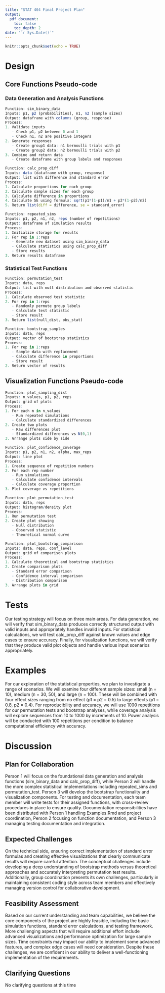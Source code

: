 ```yaml
---
title: "STAT 404 Final Project Plan"
output: 
  pdf_document:
    toc: false
    toc_depth: 2
date: "`r Sys.Date()`"
---
```


```r
knitr::opts_chunk$set(echo = TRUE)
```

# Design

## Core Functions Pseudo-code

### Data Generation and Analysis Functions

```r
Function: sim_binary_data
Inputs: p1, p2 (probabilities), n1, n2 (sample sizes)
Output: dataframe with columns (group, response)
Process:
1. Validate inputs
   - Check p1, p2 between 0 and 1
   - Check n1, n2 are positive integers
2. Generate responses
   - Create group1 data: n1 bernoulli trials with p1
   - Create group2 data: n2 bernoulli trials with p2
3. Combine and return data
   - Create dataframe with group labels and responses

Function: calc_prop_diff
Inputs: data (dataframe with group, response)
Output: list with difference and standard error
Process:
1. Calculate proportions for each group
2. Calculate sample sizes for each group
3. Calculate difference in proportions
4. Calculate SE using formula: sqrt(p1*(1-p1)/n1 + p2*(1-p2)/n2)
5. Return list(diff = difference, se = standard_error)

Function: repeated_sims
Inputs: p1, p2, n1, n2, reps (number of repetitions)
Output: dataframe of simulation results
Process:
1. Initialize storage for results
2. For rep in 1:reps
   - Generate new dataset using sim_binary_data
   - Calculate statistics using calc_prop_diff
   - Store results
3. Return results dataframe
```

### Statistical Test Functions

```r
Function: permutation_test
Inputs: data, reps
Output: list with null distribution and observed statistic
Process:
1. Calculate observed test statistic
2. For rep in 1:reps
   - Randomly permute group labels
   - Calculate test statistic
   - Store result
3. Return list(null_dist, obs_stat)

Function: bootstrap_samples
Inputs: data, reps
Output: vector of bootstrap statistics
Process:
1. For rep in 1:reps
   - Sample data with replacement
   - Calculate difference in proportions
   - Store result
2. Return vector of results
```

## Visualization Functions Pseudo-code

```r
Function: plot_sampling_dist
Inputs: n_values, p1, p2, reps
Output: grid of plots
Process:
1. For each n in n_values
   - Run repeated simulations
   - Calculate standardized differences
2. Create two plots
   - Raw differences plot
   - Standardized differences vs N(0,1)
3. Arrange plots side by side

Function: plot_confidence_coverage
Inputs: p1, p2, n1, n2, alpha, max_reps
Output: line plot
Process:
1. Create sequence of repetition numbers
2. For each rep number
   - Run simulations
   - Calculate confidence intervals
   - Calculate coverage proportion
3. Plot coverage vs repetitions

Function: plot_permutation_test
Inputs: data, reps
Output: histogram/density plot
Process:
1. Run permutation test
2. Create plot showing
   - Null distribution
   - Observed statistic
   - Theoretical normal curve

Function: plot_bootstrap_comparison
Inputs: data, reps, conf_level
Output: grid of comparison plots
Process:
1. Calculate theoretical and bootstrap statistics
2. Create comparison plots
   - Standard error comparison
   - Confidence interval comparison
   - Distribution comparison
3. Arrange plots in grid
```

# Tests

Our testing strategy will focus on three main areas. For data generation, we will verify that sim_binary_data produces correctly structured output with valid inputs and appropriately handles invalid inputs. For statistical calculations, we will test calc_prop_diff against known values and edge cases to ensure accuracy. Finally, for visualization functions, we will verify that they produce valid plot objects and handle various input scenarios appropriately.

# Examples

For our exploration of the statistical properties, we plan to investigate a range of scenarios. We will examine four different sample sizes: small (n = 10), medium (n = 30, 50), and large (n = 100). These will be combined with four effect sizes ranging from no effect (p1 = p2 = 0.5) to large effects (p1 = 0.8, p2 = 0.4). For reproducibility and accuracy, we will use 1000 repetitions for our permutation tests and bootstrap analyses, while coverage analysis will explore sequences from 10 to 1000 by increments of 10. Power analysis will be conducted with 100 repetitions per condition to balance computational efficiency with accuracy.

# Discussion

## Plan for Collaboration

Person 1 will focus on the foundational data generation and analysis functions (sim_binary_data and calc_prop_diff), while Person 2 will handle the more complex statistical implementations including repeated_sims and permutation_test. Person 3 will develop the bootstrap functionality and visualization components. For testing and documentation, each team member will write tests for their assigned functions, with cross-review procedures in place to ensure quality. Documentation responsibilities have been distributed with Person 1 handling Examples.Rmd and project coordination, Person 2 focusing on function documentation, and Person 3 managing testing documentation and integration.

## Expected Challenges

On the technical side, ensuring correct implementation of standard error formulas and creating effective visualizations that clearly communicate results will require careful attention. The conceptual challenges include developing a deep understanding of bootstrap methods versus theoretical approaches and accurately interpreting permutation test results. Additionally, group coordination presents its own challenges, particularly in maintaining consistent coding style across team members and effectively managing version control for collaborative development.

## Feasibility Assessment

Based on our current understanding and team capabilities, we believe the core components of the project are highly feasible, including the basic simulation functions, standard error calculations, and testing framework. More challenging aspects that will require additional effort include advanced visualizations and performance optimization for large sample sizes. Time constraints may impact our ability to implement some advanced features, and complex edge cases will need consideration. Despite these challenges, we are confident in our ability to deliver a well-functioning implementation of the requirements.

## Clarifying Questions

No clarifying questions at this time
